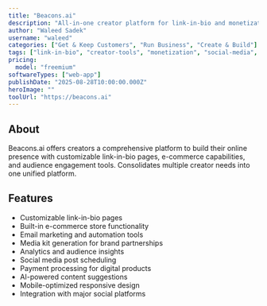 ```yaml
---
title: "Beacons.ai"
description: "All-in-one creator platform for link-in-bio and monetization tools"
author: "Waleed Sadek"
username: "waleed"
categories: ["Get & Keep Customers", "Run Business", "Create & Build"]
tags: ["link-in-bio", "creator-tools", "monetization", "social-media", "analytics"]
pricing:
  model: "freemium"
softwareTypes: ["web-app"]
publishDate: "2025-08-28T10:00:00.000Z"
heroImage: ""
toolUrl: "https://beacons.ai"
---
```


## About
Beacons.ai offers creators a comprehensive platform to build their online presence with customizable link-in-bio pages, e-commerce capabilities, and audience engagement tools. Consolidates multiple creator needs into one unified platform.

## Features
- Customizable link-in-bio pages
- Built-in e-commerce store functionality
- Email marketing and automation tools
- Media kit generation for brand partnerships
- Analytics and audience insights
- Social media post scheduling
- Payment processing for digital products
- AI-powered content suggestions
- Mobile-optimized responsive design
- Integration with major social platforms
